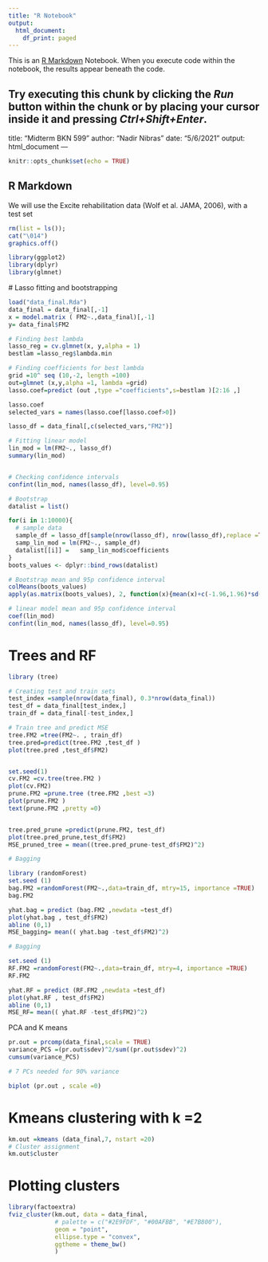 ```yaml
---
title: "R Notebook"
output:
  html_document:
    df_print: paged
---
```


This is an [R Markdown](http://rmarkdown.rstudio.com) Notebook. When you execute code within the notebook, the results appear beneath the code. 

Try executing this chunk by clicking the *Run* button within the chunk or by placing your cursor inside it and pressing *Ctrl+Shift+Enter*. 
---
title: "Midterm BKN 599"
author: "Nadir Nibras"
date: "5/6/2021"
output: html_document
---

```r
knitr::opts_chunk$set(echo = TRUE)
```

## R Markdown
We will use the Excite rehabilitation data (Wolf et al. JAMA, 2006),  with a test set

```r
rm(list = ls());
cat("\014")  
graphics.off() 

library(ggplot2)
library(dplyr)
library(glmnet)
```
 
 # Lasso fitting and bootstrapping
```r
load("data_final.Rda")
data_final = data_final[,-1]
x = model.matrix ( FM2~.,data_final)[,-1]
y= data_final$FM2

# Finding best lambda
lasso_reg = cv.glmnet(x, y,alpha = 1)
bestlam =lasso_reg$lambda.min

# Finding coefficients for best lambda
grid =10^ seq (10,-2, length =100)
out=glmnet (x,y,alpha =1, lambda =grid)
lasso.coef=predict (out ,type ="coefficients",s=bestlam )[2:16 ,]

lasso.coef
selected_vars = names(lasso.coef[lasso.coef>0])

lasso_df = data_final[,c(selected_vars,"FM2")]

# Fitting linear model
lin_mod = lm(FM2~., lasso_df)
summary(lin_mod)


# Checking confidence intervals
confint(lin_mod, names(lasso_df), level=0.95)

# Bootstrap
datalist = list()

for(i in 1:10000){
  # sample data
  sample_df = lasso_df[sample(nrow(lasso_df), nrow(lasso_df),replace =TRUE),] 
  samp_lin_mod = lm(FM2~., sample_df)
  datalist[[i]] =   samp_lin_mod$coefficients
}
boots_values <- dplyr::bind_rows(datalist)

# Bootstrap mean and 95p confidence interval
colMeans(boots_values)
apply(as.matrix(boots_values), 2, function(x){mean(x)+c(-1.96,1.96)*sd(x)})

# linear model mean and 95p confidence interval
coef(lin_mod)
confint(lin_mod, names(lasso_df), level=0.95)
```

# Trees and RF
```r

library (tree)

# Creating test and train sets
test_index =sample(nrow(data_final), 0.3*nrow(data_final))
test_df = data_final[test_index,]
train_df = data_final[-test_index,]

# Train tree and predict MSE
tree.FM2 =tree(FM2~. , train_df)
tree.pred=predict(tree.FM2 ,test_df )
plot(tree.pred ,test_df$FM2)


set.seed(1)
cv.FM2 =cv.tree(tree.FM2 )
plot(cv.FM2)
prune.FM2 =prune.tree (tree.FM2 ,best =3)
plot(prune.FM2 )
text(prune.FM2 ,pretty =0)


tree.pred_prune =predict(prune.FM2, test_df)
plot(tree.pred_prune,test_df$FM2)
MSE_pruned_tree = mean((tree.pred_prune-test_df$FM2)^2)

# Bagging

library (randomForest)
set.seed (1)
bag.FM2 =randomForest(FM2~.,data=train_df, mtry=15, importance =TRUE)
bag.FM2

yhat.bag = predict (bag.FM2 ,newdata =test_df)
plot(yhat.bag , test_df$FM2)
abline (0,1)
MSE_bagging= mean(( yhat.bag -test_df$FM2)^2)

# Bagging

set.seed (1)
RF.FM2 =randomForest(FM2~.,data=train_df, mtry=4, importance =TRUE)
RF.FM2

yhat.RF = predict (RF.FM2 ,newdata =test_df)
plot(yhat.RF , test_df$FM2)
abline (0,1)
MSE_RF= mean(( yhat.RF -test_df$FM2)^2)
```
PCA and K means
```r
pr.out = prcomp(data_final,scale = TRUE)
variance_PCS =(pr.out$sdev)^2/sum((pr.out$sdev)^2)
cumsum(variance_PCS)

# 7 PCs needed for 90% variance

biplot (pr.out , scale =0)
```



# Kmeans clustering with k =2
```r
km.out =kmeans (data_final,7, nstart =20)
# Cluster assignment
km.out$cluster
```

# Plotting clusters
```r
library(factoextra)
fviz_cluster(km.out, data = data_final,
             # palette = c("#2E9FDF", "#00AFBB", "#E7B800"), 
             geom = "point",
             ellipse.type = "convex", 
             ggtheme = theme_bw()
             )
```